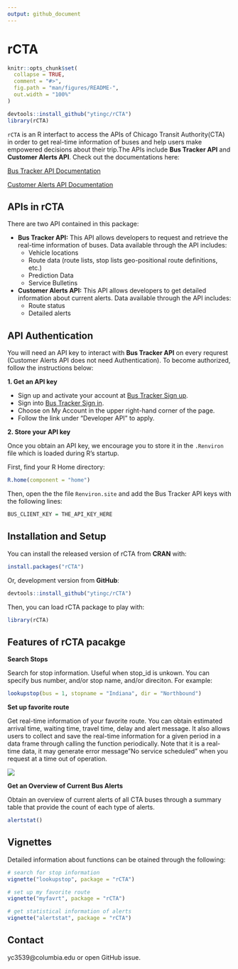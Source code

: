 ```yaml
---
output: github_document
---
```


<!-- README.md is generated from README.Rmd. Please edit that file -->

rCTA
=====

```r
knitr::opts_chunk$set(
  collapse = TRUE,
  comment = "#>",
  fig.path = "man/figures/README-",
  out.width = "100%"
)
```

```r
devtools::install_github("ytingc/rCTA")
library(rCTA)

```
`rCTA` is an R interfact to access the APIs of Chicago Transit Authority(CTA) in order to get real-time information of buses and help users  make empowered decisions about their trip.The APIs include **Bus Tracker API** and **Customer Alerts API**. Check out the documentations here:

[Bus Tracker API Documentation](https://www.transitchicago.com/assets/1/6/cta_Bus_Tracker_API_Developer_Guide_and_Documentation_20160929.pdf)


[Customer Alerts API Documentation](https://www.transitchicago.com/developers/alerts/)

## APIs in rCTA

There are two API contained in this package: 

* **Bus Tracker API:** This API allows developers to request and retrieve the real-time information of buses. 
Data available through the API includes: 
     + Vehicle locations
     + Route data (route lists, stop lists geo-positional route definitions, etc.)
     + Prediction Data
     + Service Bulletins

* **Customer Alerts API:** This API allows developers to get detailed information about current alerts. Data available through the API includes: 
    + Route status
    + Detailed alerts


## API Authentication
You will need an API key to interact with **Bus Tracker API** on every requrest (Customer Alerts API does not need Authentication). To become authorized, follow the instructions below:

**1. Get an API key**

* Sign up and activate your account at [Bus Tracker Sign up](http://www.ctabustracker.com/bustime/createAccount.jsp).
* Sign into [Bus Tracker Sign in](http://www.ctabustracker.com/bustime/login.jsp).
* Choose on My Account in the upper right-hand corner of the page.
* Follow the link under "Developer API" to apply.

**2. Store your API key**

Once you obtain an API key, we encourage you to store it in the `.Renviron` file which is loaded during R's startup. 

First, find your R Home directory:
```r
R.home(component = "home")
```

Then, open the the file `Renviron.site` and add the Bus Tracker API keys with the following lines:
```r
BUS_CLIENT_KEY = THE_API_KEY_HERE
```

## Installation and Setup

You can install the released version of rCTA from **CRAN** with:

```r
install.packages("rCTA")
```
Or, development version from **GitHub**:

```r
devtools::install_github("ytingc/rCTA")
```
Then, you can load rCTA package to play with:
```r
library(rCTA)
```

## Features of rCTA pacakge

**Search Stops**

Search for stop information. Useful when stop_id is unkown. You can specify bus number, and/or stop name, and/or direciton. For example: 

```r
lookupstop(bus = 1, stopname = "Indiana", dir = "Northbound")
```


**Set up favorite route**

Get real-time information of your favorite route. You can obtain estimated arrival time, waiting time, travel time, delay and alert message. It also allows users to collect and save the real-time information for a given period in a data frame through calling the function periodically. Note that it is a real-time data, it may generate error message"No service scheduled" when you request at a time out of operation.

![ ](man/figures/example_myfavrt.png)

**Get an Overview of Current Bus Alerts**

Obtain an overview of current alerts of all CTA buses through a summary table that provide the count of each type of alerts.
```r
alertstat()
```

## Vignettes

Detailed information about functions can be otained through the following:

```r
# search for stop information
vignette("lookupstop", package = "rCTA")
```

```r
# set up my favorite route
vignette("myfavrt", package = "rCTA")
```

```r
# get statistical information of alerts
vignette("alertstat", package = "rCTA")
```
## Contact
yc3539@columbia.edu or open GitHub issue.

